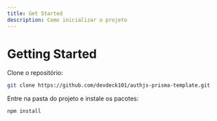 ```yaml
---
title: Get Started
description: Como inicializar o projeto
---
```


# Getting Started

Clone o repositório:

```bash
git clone https://github.com/devdeck101/authjs-prisma-template.git
```

Entre na pasta do projeto e instale os pacotes:

```bash
npm install
```